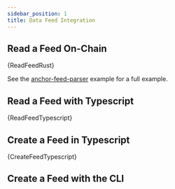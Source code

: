 ```yaml
---
sidebar_position: 1
title: Data Feed Integration
---
```




<!-- ## Configuration

<Grid container spacing={3}>
  <Grid item md={4} sm={12} order={{ xs: 2, sm: 1 }}>
    <Typography>Solana</Typography>
  </Grid>
  <Grid item md={8} sx={12} order={{ xs: 1, sm: 2 }}>
    <MarkdownImage
      img="/img/feeds/Aggregator_Accounts.png"
      sx={{
        display: "flex",
      }}
    />
  </Grid>
</Grid> -->

## Read a Feed On-Chain


<CodeBlock language="rust">{ReadFeedRust}</CodeBlock>

See the
[anchor-feed-parser](http://localhost:3000/solana/sdk/anchor/anchor-feed-parser)
example for a full example.

## Read a Feed with Typescript


<CodeBlock language="typescript">{ReadFeedTypescript}</CodeBlock>

## Create a Feed in Typescript


<CodeBlock language="typescript">{CreateFeedTypescript}</CodeBlock>

## Create a Feed with the CLI


<CreateFeedCli />

<!-- 

### Typescript SDK


<Tabs>
  <TabItem value="preview" label="Preview">
    <CodeBlock language="typescript">{ReadFeedTypescriptPreview}</CodeBlock>
  </TabItem>
  <TabItem value="full" label="Full">
    <CodeBlock language="typescript">{ReadFeedTypescript}</CodeBlock>
  </TabItem>
</Tabs>

### CLI

```bash
sbv2 solana aggregator print --mainnetBeta $AGGREGATOR_PUBKEY
```

:::tip CLI --json flag

You can provide the `--json` flag to return a JSON object representing the
account state which can then be piped to a file descriptor.

:::

## Create a Feed

### UI

See [Publisher](/publisher) for creating a feed with the UI.

### Typescript SDK


<Tabs>
  <TabItem value="preview" label="Preview">
    <CodeBlock language="typescript">{CreateeedTypescriptPreview}</CodeBlock>
  </TabItem>
  <TabItem value="full" label="Full">
    <CodeBlock language="typescript">{CreateFeedTypescript}</CodeBlock>
  </TabItem>
</Tabs>

### CLI

```bash
sbv2 solana aggregator create $QUEUE_PUBKEY \
    --keypair ~/.config/solana/devnet.json \
    --crankKey $CRANK_PUBKEY \
    --name "My_Test_Feed" \
    --updateInterval 10 \
    --minOracles 1 \
    --batchSize 1 \
    --leaseAmount 1.337 \
    --job ./directory/jobs/btc/binanceCom.json \
    --job ./directory/jobs/btc/kraken.json \
    --job ./directory/jobs/btc/bitfinex.json
```

## More Resources

- [anchor-feed-parser](https://github.com/switchboard-xyz/sbv2-solana/tree/main/programs/anchor-feed-parser):
  View an anchor example showing how to deserialize and read a Switchboard data
  feed
- [aggregator.spec.ts](https://github.com/switchboard-xyz/sbv2-solana/blob/main/javascript/solana.js/test/aggregator.spec.ts):
  View the javascript tests for an aggregator and see sample implementations

## Troubleshooting

<details>
<summary>

### Why is my feed stale?

</summary>

- Does the feed have enough funds in its lease account?
- Does the feed have the right permissions for its queue?
- Is the feed currently on a crank?
- Is a new round being opened?

</details>


-->
